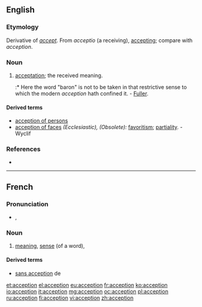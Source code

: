 ==English==

===Etymology===
Derivative of ''[[accept]]''.  From {{etyl|la}} ''acceptio'' (a receiving), [[accepting]]; compare with {{etyl|fr}} ''acception''.

===Noun===
{{en-noun}}

# {{obsolete}} [[acceptation]]; the received meaning.
#:* Here the word "baron" is not to be taken in that restrictive sense to which the modern ''acception'' hath confined it. - [[Fuller]].

====Derived terms====
* [[acception of persons]]
* [[acception of faces]] ''(Ecclesiastic), (Obsolete):'' [[favoritism]]; [[partiality]]. - Wyclif

===References===
* {{R:Webster 1913}}

----

==French==

===Pronunciation===
* {{IPA|/ak.sɛp.sjɔ̃/|lang=fr}}, {{X-SAMPA|/ak.sEp.sjO~/}}

===Noun===
{{fr-noun|f}}
# [[meaning]], [[sense]] (of a word), {{l/en|acceptation}}

====Derived terms====
* [[sans acception]] de

[[et:acception]]
[[el:acception]]
[[eu:acception]]
[[fr:acception]]
[[ko:acception]]
[[io:acception]]
[[it:acception]]
[[mg:acception]]
[[oc:acception]]
[[pl:acception]]
[[ru:acception]]
[[fi:acception]]
[[vi:acception]]
[[zh:acception]]